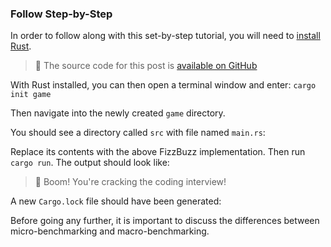 
### Follow Step-by-Step

In order to follow along with this set-by-step tutorial, you will need to [install Rust](https://rustup.rs/).

> 🐰 The source code for this post is [available on GitHub](https://github.com/bencherdev/bencher/tree/main/examples/rust/bench)

With Rust installed, you can then open a terminal window and enter: `cargo init game`

Then navigate into the newly created `game` directory.

<GameTree />

You should see a directory called `src` with file named `main.rs`:

<HelloWorld />

Replace its contents with the above FizzBuzz implementation. Then run `cargo run`.
The output should look like:

<FizzBuzzOutput />

> 🐰 Boom! You're cracking the coding interview!

A new `Cargo.lock` file should have been generated:

<GameLockTree />

Before going any further, it is important to discuss the differences between micro-benchmarking and macro-benchmarking.

